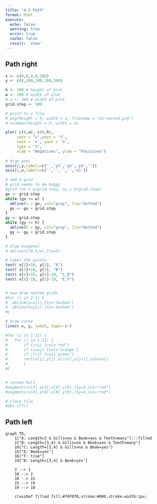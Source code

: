 ```yaml
---
title: "4.5 Path"
format: html
execute:
  echo: false
  warning: true
  error: true
  cache: false
  result: 'show'
---
```


## Path right

```r

x <- c(0,0,0,0,100)
y <- c(0,100,200,300,300)

h <- 300 # height of plot
w <- 100 # width of plot
# w <- 360 # width of plot
grid.step <- 100

# print to a file
# png(height = h, width = w, filename = "pn-nested.png")
# windows(height = h, width = w)

plot( c(0,w), c(0,h),  
     xaxs = "i",yaxs = "i",
     xaxt = 'n', yaxt = 'n',
     type = "n",
     xlab = "Negatives", ylab = "Positives")
     
# draw axes
axis(2,y,labels=c('','p1','p2','p3',''))
axis(1,x,labels=c('','','','','n1'))

# add a grid
# grid seems to be buggy
#grid (nx = w/grid.step, ny = h/grid.step)
gx <- grid.step
while (gx <= w) {
  abline(v = gx, col="gray", lty="dotted")
  gx <- gx + grid.step
}
gy <- grid.step
while (gy <= h) {
  abline(h = gy, col="gray", lty="dotted")
  gy <- gy + grid.step
}

# draw diagonal
# abline(c(0,h/w),lty=3)

# label the points
text( x[2]+10, y[2], "A")
text( x[3]+10, y[3], "B")
text( x[4]+10, y[4]-10, "C,D")
text( x[5]-10, y[5]-10, "E,F")


# now draw nested grids
#for (i in 2:3) {
#  abline(v=x[i],lty='dashed')
#  abline(h=y[i],lty='dashed')
#}

# draw curve
lines( x, y, lwd=5, type='o')

#for (i in 1:11) {
#	for (j in 1:11) {
#		if (i<j) {col='red'}
#		if (i==j) {col='orange'}
#		if (i>j) {col='green'}
#		rect(x[i],y[j],x[i+1],y[j+1],col=col)
#		}
#}


# convex hull
#segments(x[4],y[4],x[6],y[6],lty=3,col="red")
#segments(x[6],y[6],x[9],y[9],lty=3,col="red")

# close file
#dev.off()


```

## Path left

```mermaid

graph TD;
    1["A: Length=3 & Gills=no & Beak=yes & Teeth=many"]:::filled
    2["B: Length=[3,4] & Gills=no & Beak=yes & Teeth=many"]
    10["C: Length=[3,4] & Gills=no & Beak=yes"]
    15["E: Beak=yes"]
    16["F: true"]
    19["D: Length=[3,4] & Beak=yes"]

    2 --> 1
    10 --> 2
    16 --> 15
    15 --> 19
    19 --> 10

    classDef filled fill:#f0f0f0,stroke:#000,stroke-width:1px;

```
